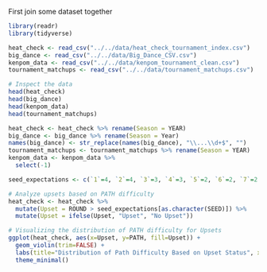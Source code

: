 
First join some dataset together

```r
library(readr)
library(tidyverse)

heat_check <- read_csv("../../data/heat_check_tournament_index.csv")
big_dance <- read_csv("../../data/Big_Dance_CSV.csv")
kenpom_data <- read_csv("../../data/kenpom_tournament_clean.csv")
tournament_matchups <- read_csv("../../data/tournament_matchups.csv")

# Inspect the data
head(heat_check)
head(big_dance)
head(kenpom_data)
head(tournament_matchups)
```


```r
heat_check <- heat_check %>% rename(Season = YEAR)
big_dance <- big_dance %>% rename(Season = Year)
names(big_dance) <- str_replace(names(big_dance), "\\...\\d+$", "")
tournament_matchups <- tournament_matchups %>% rename(Season = YEAR)
kenpom_data <- kenpom_data %>%
  select(-1)
```

```r
seed_expectations <- c(`1`=4, `2`=4, `3`=3, `4`=3, `5`=2, `6`=2, `7`=2, `8`=2, `9`=1, `10`=1, `11`=1, `12`=1, `13`=0, `14`=0, `15`=0, `16`=0)

# Analyze upsets based on PATH difficulty
heat_check <- heat_check %>%
  mutate(Upset = ROUND > seed_expectations[as.character(SEED)]) %>%
  mutate(Upset = ifelse(Upset, "Upset", "No Upset"))

# Visualizing the distribution of PATH difficulty for Upsets
ggplot(heat_check, aes(x=Upset, y=PATH, fill=Upset)) +
  geom_violin(trim=FALSE) +
  labs(title="Distribution of Path Difficulty Based on Upset Status", x="Upset Status", y="Path Difficulty") +
  theme_minimal()
```




